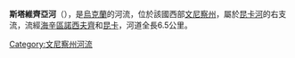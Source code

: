 '''斯塔維齊亞河'''（{{lang-uk|Ставиця}}），是[[烏克蘭|烏克蘭]]的河流，位於該國西部[[文尼察州|文尼察州]]，屬於[[昆卡河|昆卡河]]的右支流，流經[[海辛區|海辛區]][[諾西夫齊_(海辛區)|諾西夫齊]]和[[昆卡|昆卡]]，河道全長6.5公里。

{{DEFAULTSORT:Ставиця}}
[[Category:文尼察州河流|Category:文尼察州河流]]


{{Ukraine-river-stub}}